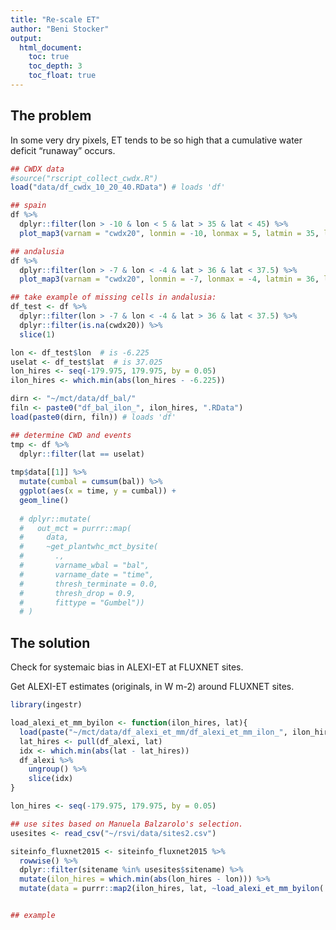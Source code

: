 ```yaml
---
title: "Re-scale ET"
author: "Beni Stocker"
output:
  html_document:
    toc: true
    toc_depth: 3
    toc_float: true
---
```


## The problem 

In some very dry pixels, ET tends to be so high that a cumulative water deficit "runaway" occurs.
```r
## CWDX data
#source("rscript_collect_cwdx.R")
load("data/df_cwdx_10_20_40.RData") # loads 'df'

## spain
df %>% 
  dplyr::filter(lon > -10 & lon < 5 & lat > 35 & lat < 45) %>% 
  plot_map3(varnam = "cwdx20", lonmin = -10, lonmax = 5, latmin = 35, latmax = 45)

## andalusia
df %>% 
  dplyr::filter(lon > -7 & lon < -4 & lat > 36 & lat < 37.5) %>% 
  plot_map3(varnam = "cwdx20", lonmin = -7, lonmax = -4, latmin = 36, latmax = 37.5)

## take example of missing cells in andalusia:
df_test <- df %>% 
  dplyr::filter(lon > -7 & lon < -4 & lat > 36 & lat < 37.5) %>% 
  dplyr::filter(is.na(cwdx20)) %>% 
  slice(1)

lon <- df_test$lon  # is -6.225
uselat <- df_test$lat  # is 37.025
lon_hires <- seq(-179.975, 179.975, by = 0.05)
ilon_hires <- which.min(abs(lon_hires - -6.225))

dirn <- "~/mct/data/df_bal/"
filn <- paste0("df_bal_ilon_", ilon_hires, ".RData")
load(paste0(dirn, filn)) # loads 'df'

## determine CWD and events
tmp <- df %>%
  dplyr::filter(lat == uselat)
  
tmp$data[[1]] %>% 
  mutate(cumbal = cumsum(bal)) %>% 
  ggplot(aes(x = time, y = cumbal)) + 
  geom_line()  
  
  # dplyr::mutate(
  #   out_mct = purrr::map(
  #     data,
  #     ~get_plantwhc_mct_bysite(
  #       .,
  #       varname_wbal = "bal",
  #       varname_date = "time",
  #       thresh_terminate = 0.0,
  #       thresh_drop = 0.9,
  #       fittype = "Gumbel"))
  # )
```

## The solution

Check for systemaic bias in ALEXI-ET at FLUXNET sites.

Get ALEXI-ET estimates (originals, in W m-2) around FLUXNET sites.
```r
library(ingestr)

load_alexi_et_mm_byilon <- function(ilon_hires, lat){
  load(paste("~/mct/data/df_alexi_et_mm/df_alexi_et_mm_ilon_", ilon_hires, ".RData"))  # loads df_alexi
  lat_hires <- pull(df_alexi, lat)
  idx <- which.min(abs(lat - lat_hires))
  df_alexi %>% 
    ungroup() %>% 
    slice(idx)
}

lon_hires <- seq(-179.975, 179.975, by = 0.05)

## use sites based on Manuela Balzarolo's selection.
usesites <- read_csv("~/rsvi/data/sites2.csv")

siteinfo_fluxnet2015 <- siteinfo_fluxnet2015 %>% 
  rowwise() %>% 
  dplyr::filter(sitename %in% usesites$sitename) %>% 
  mutate(ilon_hires = which.min(abs(lon_hires - lon))) %>% 
  mutate(data = purrr::map2(ilon_hires, lat, ~load_alexi_et_mm_byilon(.x, .y)))


## example

```

